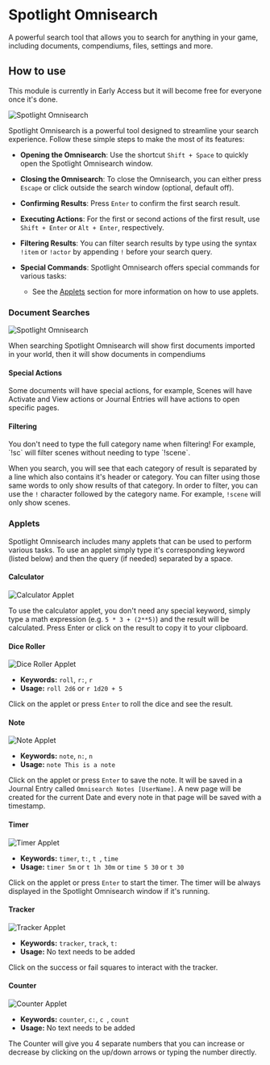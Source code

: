 

# Spotlight Omnisearch

<ModuleInfo/>

A powerful search tool that allows you to search for anything in your game, including documents, compendiums, files, settings and more.

## How to use

<Callout Callout type = 'info' emoji = 'ℹ️' >
    This module is currently in Early Access but it will become free for everyone once it's done.
</Callout>

<Image
  src='/images/spotlight-omnisearch/spotlight-search1.png'
  alt='Spotlight Omnisearch'
  className={styles.wikiImage}
/>

Spotlight Omnisearch is a powerful tool designed to streamline your search experience. Follow these simple steps to make the most of its features:

- **Opening the Omnisearch**: Use the shortcut `Shift + Space` to quickly open the Spotlight Omnisearch window.

- **Closing the Omnisearch**: To close the Omnisearch, you can either press `Escape` or click outside the search window (optional, default off).

- **Confirming Results**: Press `Enter` to confirm the first search result.

- **Executing Actions**: For the first or second actions of the first result, use `Shift + Enter` or `Alt + Enter`, respectively.

- **Filtering Results**: You can filter search results by type using the syntax `!item` or `!actor` by appending `!` before your search query.

- **Special Commands**: Spotlight Omnisearch offers special commands for various tasks:
  - See the [Applets](#applets) section for more information on how to use applets.

### Document Searches

<Image
  src='/images/spotlight-omnisearch/spotlight-search2.png'
  alt='Spotlight Omnisearch'
  className={styles.wikiImage}
/>

When searching Spotlight Omnisearch will show first documents imported in your world, then it will show documents in compendiums

#### Special Actions

Some documents will have special actions, for example, Scenes will have Activate and View actions or Journal Entries will have actions to open specific pages.

#### Filtering

<Callout Callout type = 'info' emoji = 'ℹ️' >
    You don't need to type the full category name when filtering! For example, `!sc` will filter scenes without needing to type `!scene`.
</Callout>

When you search, you will see that each category of result is separated by a line which also contains it's header or category.
You can filter using those same words to only show results of that category. In order to filter, you can use the `!` character followed by the category name. For example, `!scene` will only show scenes.

### Applets

Spotlight Omnisearch includes many applets that can be used to perform various tasks. To use an applet simply type it's corresponding keyword (listed below) and then the query (if needed) separated by a space.

#### Calculator

<Image
  src='/images/spotlight-omnisearch/spotlight-calc.png'
  alt='Calculator Applet'
  className={styles.wikiImage}
/>

To use the calculator applet, you don't need any special keyword, simply type a math expression (e.g. `5 * 3 + (2**5)`) and the result will be calculated. Press Enter or click on the result to copy it to your clipboard.

#### Dice Roller

<Image
  src='/images/spotlight-omnisearch/spotlight-roll.png'
  alt='Dice Roller Applet'
  className={styles.wikiImage}
/>

- **Keywords:** `roll`, `r:`, `r `
- **Usage:** `roll 2d6` or `r 1d20 + 5`

Click on the applet or press `Enter` to roll the dice and see the result.

#### Note

<Image
  src='/images/spotlight-omnisearch/spotlight-note.png'
  alt='Note Applet'
  className={styles.wikiImage}
/>

- **Keywords:** `note`, `n:`, `n `
- **Usage:** `note This is a note`

Click on the applet or press `Enter` to save the note. It will be saved in a Journal Entry called `Omnisearch Notes [UserName]`.
A new page will be created for the current Date and every note in that page will be saved with a timestamp.

#### Timer

<Image
  src='/images/spotlight-omnisearch/spotlight-timer.png'
  alt='Timer Applet'
  className={styles.wikiImage}
/>

- **Keywords:** `timer`, `t:`, `t `, `time`
- **Usage:** `timer 5m` or `t 1h 30m` or `time 5 30` or `t 30`

Click on the applet or press `Enter` to start the timer. The timer will be always displayed in the Spotlight Omnisearch window if it's running.

#### Tracker

<Image
  src='/images/spotlight-omnisearch/spotlight-tracker.png'
  alt='Tracker Applet'
  className={styles.wikiImage}
/>

- **Keywords:** `tracker`, `track`, `t:`
- **Usage:** No text needs to be added

Click on the success or fail squares to interact with the tracker.

#### Counter

<Image
  src='/images/spotlight-omnisearch/spotlight-counter.png'
  alt='Counter Applet'
  className={styles.wikiImage}
/>

- **Keywords:** `counter`, `c:`, `c `, `count`
- **Usage:** No text needs to be added

The Counter will give you 4 separate numbers that you can increase or decrease by clicking on the up/down arrows or typing the number directly.